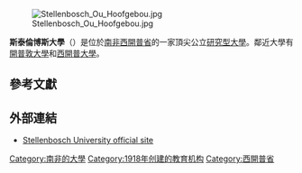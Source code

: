 {{Infobox university
|name            = 斯泰倫博斯大學
|native_name     = Universiteit van Stellenbosch
|image_name      = <!-- 檔案不存在 University_of_Stellenbosch_crest-no_background.png ，可從英文維基百科取得 -->
|image_size      = 162px
|motto           = ''Pectora roborant cultus recti'' (Latin)
|established     = 1866
|type            = [[公立大學|公立]]
|endowment       = 14.8399億[[南非蘭特|南非蘭特]]<ref>{{cite book |title=Stellenbosch University Annual Report 2011 |publisher=University of Stellenbosch |url=http://www.sun.ac.za/english/Documents/About/YearReport/US%20Annual%20Report_Vir%20web_Blaaibaar.pdf |accessdate=21 May 2013 |page=83 |archive-date=2019-04-11 |archive-url=https://web.archive.org/web/20190411210914/http://www.sun.ac.za/english/Documents/About/YearReport/US%20Annual%20Report_Vir%20web_Blaaibaar.pdf |dead-url=no }}</ref>
|chancellor      = [[Johann_Rupert|Johann Rupert]]
|vice_chancellor = [[Leopoldt_van_Huyssteen|Leopoldt van Huyssteen]]\
| academic_staff    = 939 <ref>[http://www.sun.ac.za/english/about-us/statistical-profile "Stellenbosch University Statistical Profile 2012"] {{webarchive|url=https://web.archive.org/web/20130528020334/http://www.sun.ac.za/english/about-us/statistical-profile |date=2013-05-28 }}, Official Stellenbosch University Website, SU Consensus, June 2012</ref>
| administrative_staff   = 2019
|students        = 27,823
|undergrad       = 17,970
|postgrad        = 9,853
|city            = [[斯泰倫博斯|斯泰倫博斯]]
|province        = [[西開普省|西開普省]]
|country         = 南非
|campus          = 4
|colours         = [[栗色|栗色]] {{color box|#74273b}}
|mascot          = Pokkel<ref>[http://www.sun.ac.za/news/MatiesNewsItem_Eng.asp?Lang=2&ItemID=15171 "Meet Pokkel the Maties mascot"] {{webarchive|url=https://web.archive.org/web/20110613015243/http://www.sun.ac.za/news/MatiesNewsItem_Eng.asp?Lang=2&ItemID=15171 |date=2011-06-13 }}, ''Matie News'', 18 February 2009</ref>
|nickname        = ''Maties''
|affiliations    = [[Association_of_African_Universities|AAU]], [[Association_of_Commonwealth_Universities|ACU]], [[Cape_Higher_Education_Consortium|CHEC]], [[Higher_Education_South_Africa|HESA]], [[International_Association_of_Universities|IAU]]
|website         = http://www.sun.ac.za/
|logo            = <!-- 檔案不存在 [[File:MatiesLogo.png|90px]] ，可從英文維基百科取得 -->
}}
[[File:Stellenbosch_Ou_Hoofgebou.jpg|thumb]]

'''斯泰倫博斯大學'''（{{lang-af|Universiteit van Stellenbosch}}）是位於[[南非|南非]][[西開普省|西開普省]]的一家頂尖公立[[研究型大學|研究型大學]]。鄰近大學有[[開普敦大學|開普敦大學]]和[[西開普大學|西開普大學]]。

== 參考文獻 ==
{{Reflist}}

== 外部連結 ==
{{Commons category}}
* [http://www.sun.ac.za/ Stellenbosch University official site] {{Wayback|url=http://www.sun.ac.za/ |date=20210126051209 }}

{{南非大学}}

{{Coord|33|55|48.27|S|18|51|53.01|E|region:ZA_type:edu|display=title}}

{{Authority control}}

[[Category:南非的大學|Category:南非的大學]]
[[Category:1918年创建的教育机构|Category:1918年创建的教育机构]]
[[Category:西開普省|Category:西開普省]]